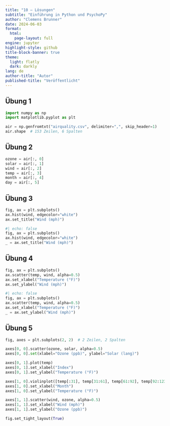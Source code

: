 ```yaml
---
title: "10 – Lösungen"
subtitle: "Einführung in Python und PsychoPy"
author: "Clemens Brunner"
date: 2024-06-03
format:
  html:
    page-layout: full
engine: jupyter
highlight-style: github
title-block-banner: true
theme:
  light: flatly
  dark: darkly
lang: de
author-title: "Autor"
published-title: "Veröffentlicht"
---
```


## Übung 1

```python
import numpy as np
import matplotlib.pyplot as plt

air = np.genfromtxt("airquality.csv", delimiter=",", skip_header=1)
air.shape  # 153 Zeilen, 6 Spalten
```


## Übung 2

```python
ozone = air[:, 0]
solar = air[:, 1]
wind = air[:, 2]
temp = air[:, 3]
month = air[:, 4]
day = air[:, 5]
```


## Übung 3

```python
fig, ax = plt.subplots()
ax.hist(wind, edgecolor="white")
ax.set_title("Wind (mph)")
```

```python
#| echo: false
fig, ax = plt.subplots()
ax.hist(wind, edgecolor="white")
_ = ax.set_title("Wind (mph)")
```


## Übung 4

```python
fig, ax = plt.subplots()
ax.scatter(temp, wind, alpha=0.5)
ax.set_xlabel("Temperature (°F)")
ax.set_ylabel("Wind (mph)")
```

```python
#| echo: false
fig, ax = plt.subplots()
ax.scatter(temp, wind, alpha=0.5)
ax.set_xlabel("Temperature (°F)")
_ = ax.set_ylabel("Wind (mph)")
```


## Übung 5

```python
fig, axes = plt.subplots(2, 2)  # 2 Zeilen, 2 Spalten

axes[0, 0].scatter(ozone, solar, alpha=0.5)
axes[0, 0].set(xlabel="Ozone (ppb)", ylabel="Solar (lang)")

axes[0, 1].plot(temp)
axes[0, 1].set_xlabel("Index")
axes[0, 1].set_ylabel("Temperature (°F)")

axes[1, 0].violinplot([temp[:31], temp[31:61], temp[61:92], temp[92:123], temp[123:]])
axes[1, 0].set_xlabel("Month")
axes[1, 0].set_ylabel("Temperature (°F)")

axes[1, 1].scatter(wind, ozone, alpha=0.5)
axes[1, 1].set_xlabel("Wind (mph)")
axes[1, 1].set_ylabel("Ozone (ppb)")

fig.set_tight_layout(True)
```